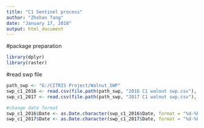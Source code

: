 ---
title: "C1 Sentinel process"
author: "Zhehan Tang"
date: "January 17, 2018"
output: html_document
---

#package preparation
```{r}
library(dplyr)
library(raster)
```

#read swp file
```{r}
path_swp <- "G:/CITRIS Project/Walnut_SWP"
swp_c1_2016 <- read.csv(file.path(path_swp, "2016 C1 walnut swp.csv"), header = TRUE)
swp_c1_2017 <- read.csv(file.path(path_swp, "2017 C1 walnut swp.csv"), header = TRUE)

#change date format
swp_c1_2016$Date <- as.Date.character(swp_c1_2016$Date, format = "%d-%b-%y")
swp_c1_2017$Date <- as.Date.character(swp_c1_2017$Date, format = "%d-%b-%y")
```

